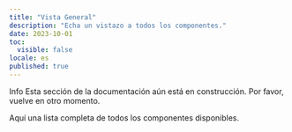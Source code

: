 ```yaml
---
title: "Vista General"
description: "Echa un vistazo a todos los componentes."
date: 2023-10-01
toc:
  visible: false
locale: es
published: true
---
```


<Callout variant="tip">
  <CalloutTitle>Info</CalloutTitle>
  <CalloutDescription>
    Esta sección de la documentación aún está en construcción. Por favor, vuelve
    en otro momento.
  </CalloutDescription>
</Callout>

Aquí una lista completa de todos los componentes disponibles.

<div className="grid grid-cols-1 sm:grid-cols-2 md:grid-cols-3 gap-4 mt-5">
  <LinkComponent label="Button" componentLink="button" variants="6 variantes" />
  <LinkComponent label="Button" componentLink="button" variants="6 variantes" />
  <LinkComponent label="Button" componentLink="button" variants="6 variantes" />
  <LinkComponent label="Button" componentLink="button" variants="6 variantes" />
  <LinkComponent label="Button" componentLink="button" variants="6 variantes" />
  <LinkComponent label="Button" componentLink="button" variants="6 variantes" />
</div>
